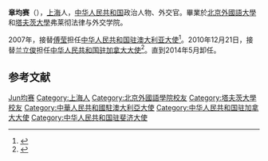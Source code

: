'''章均赛'''（{{bd|1953年|10月}}），[[上海|上海]]人，[[中华人民共和国|中华人民共和国]]政治人物、外交官。畢業於[[北京外國語大學|北京外國語大學]]和[[塔夫茨大學|塔夫茨大學]]弗莱彻法律与外交学院。

2007年，接替[[傅莹|傅莹]]担任[[中国驻澳大利亚大使列表|中华人民共和国驻澳大利亚大使]]<ref>{{cite web|author=中华人民共和国外交部|title=驻澳大利亚联邦历任大使|url=http://www.mfa.gov.cn/chn/pds/ziliao/wjrw/2167/2173/t9266.htm|publisher=中华人民共和国外交部|accessdate=2012-03-09}}</ref>。2010年12月21日，接替[[兰立俊|兰立俊]]担任[[中国驻加拿大大使列表|中华人民共和国驻加拿大大使]]<ref>{{cite web |url=http://www.npc.gov.cn/wxzl/gongbao/2011-03/01/content_1630057.htm |title=关于驻外大使的任免名单_中国人大网 |first= |last=中国人大网 |work=npc.gov.cn |year=2011 [last update] |accessdate=2 June 2012 |archive-date=2013-05-29 |archive-url=https://web.archive.org/web/20130529201026/http://www.npc.gov.cn/wxzl/gongbao/2011-03/01/content_1630057.htm |dead-url=no }}</ref>。直到2014年5月卸任。

== 参考文献 ==
{{reflist}}

{{start box}}
{{s-dip}}
{{succession box|[[陳京華|陳京華]]|[[蔡金彪|蔡金彪]]|[[中國駐斐濟大使列表|中華人民共和國駐斐濟大使]]|2000年11月－2004年1月}}
{{succession box|[[傅莹|傅莹]]|[[陈育明|陈育明]]|[[中国驻澳大利亚大使列表|中华人民共和国驻澳大利亚大使]]|2007年3月至2010年10月}}
{{succession box|[[兰立俊|兰立俊]]|[[羅照輝|羅照輝]]|[[中国驻加拿大大使列表|中华人民共和国驻加拿大大使]]|2011年2月至2014年4月}}
{{end box}}
{{中国政治人物小作品}}

{{Authority control}}
{{DEFAULTSORT:Zhang章}}
[[Category:章姓|Jun均赛]]
[[Category:上海人|Category:上海人]]
[[Category:北京外國語學院校友|Category:北京外國語學院校友]]
[[Category:塔夫茨大學校友|Category:塔夫茨大學校友]]
[[Category:中華人民共和國駐澳大利亞大使|Category:中華人民共和國駐澳大利亞大使]]
[[Category:中华人民共和国驻加拿大大使|Category:中华人民共和国驻加拿大大使]]
[[Category:中华人民共和国驻斐济大使|Category:中华人民共和国驻斐济大使]]